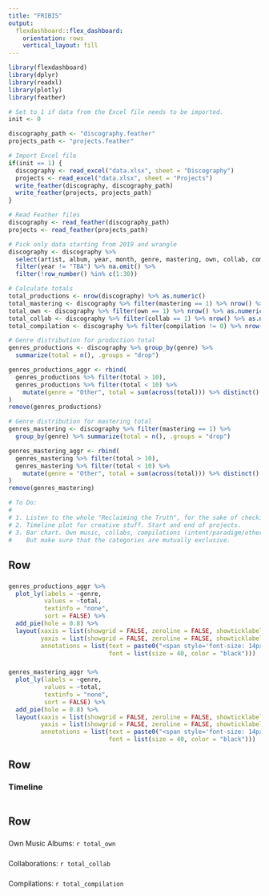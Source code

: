 ```yaml
---
title: "FRIBIS"
output: 
  flexdashboard::flex_dashboard:
    orientation: rows
    vertical_layout: fill
---
```


```r
library(flexdashboard)
library(dplyr)
library(readxl)
library(plotly)
library(feather)

# Set to 1 if data from the Excel file needs to be imported.
init <- 0

discography_path <- "discography.feather"
projects_path <- "projects.feather"

# Import Excel file
if(init == 1) {
  discography <- read_excel("data.xlsx", sheet = "Discography")
  projects <- read_excel("data.xlsx", sheet = "Projects")
  write_feather(discography, discography_path)
  write_feather(projects, projects_path)
}

# Read Feather files
discography <- read_feather(discography_path)
projects <- read_feather(projects_path)

# Pick only data starting from 2019 and wrangle
discography <- discography %>%
  select(artist, album, year, month, genre, mastering, own, collab, compilation, IA) %>%
  filter(year != "TBA") %>% na.omit() %>%
  filter(!row_number() %in% c(1:30))

# Calculate totals
total_productions <- nrow(discography) %>% as.numeric()
total_mastering <- discography %>% filter(mastering == 1) %>% nrow() %>% as.numeric()
total_own <- discography %>% filter(own == 1) %>% nrow() %>% as.numeric()
total_collab <- discography %>% filter(collab == 1) %>% nrow() %>% as.numeric()
total_compilation <- discography %>% filter(compilation != 0) %>% nrow() %>% as.numeric()

# Genre distribution for production total
genres_productions <- discography %>% group_by(genre) %>% 
  summarize(total = n(), .groups = "drop")

genres_productions_aggr <- rbind(
  genres_productions %>% filter(total > 10),
  genres_productions %>% filter(total < 10) %>% 
    mutate(genre = "Other", total = sum(across(total))) %>% distinct()
)
remove(genres_productions)

# Genre distribution for mastering total
genres_mastering <- discography %>% filter(mastering == 1) %>% 
  group_by(genre) %>% summarize(total = n(), .groups = "drop")

genres_mastering_aggr <- rbind(
  genres_mastering %>% filter(total > 10),
  genres_mastering %>% filter(total < 10) %>% 
    mutate(genre = "Other", total = sum(across(total))) %>% distinct()
)
remove(genres_mastering)

# To Do:
#
# 1. Listen to the whole "Reclaiming the Truth", for the sake of checking correct pronunciation
# 2. Timeline plot for creative stuff. Start and end of projects.
# 3. Bar chart. Own music, collabs, compilations (intent/paradigm/others). Or the third donut.
#    But make sure that the categories are mutually exclusive.


```

Row {data-height=350}
-----------------------------------------------------------------------

###

```r
genres_productions_aggr %>%
  plot_ly(labels = ~genre,
          values = ~total,
          textinfo = "none",
          sort = FALSE) %>% 
  add_pie(hole = 0.8) %>%
  layout(xaxis = list(showgrid = FALSE, zeroline = FALSE, showticklabels = FALSE),
         yaxis = list(showgrid = FALSE, zeroline = FALSE, showticklabels = FALSE),
         annotations = list(text = paste0("<span style='font-size: 14px; color=#555; font-family:Helvetica'>Productions</span><br />", total_productions), "showarrow" = FALSE, 
                            font = list(size = 40, color = "black")))

```

### 

```r
genres_mastering_aggr %>%
  plot_ly(labels = ~genre,
          values = ~total,
          textinfo = "none",
          sort = FALSE) %>% 
  add_pie(hole = 0.8) %>%
  layout(xaxis = list(showgrid = FALSE, zeroline = FALSE, showticklabels = FALSE),
         yaxis = list(showgrid = FALSE, zeroline = FALSE, showticklabels = FALSE),
         annotations = list(text = paste0("<span style='font-size: 14px; color=#555; font-family:Helvetica'>Mastering</span><br />", total_mastering), "showarrow" = FALSE, 
                            font = list(size = 40, color = "black")))


```

Row {data-height=250}
-----------------------------------------------------------------------

### Timeline

```r


```

Row {data-height=60}
-----------------------------------------------------------------------

###

Own Music Albums: `r total_own`  

###

Collaborations: `r total_collab`

###

Compilations: `r total_compilation`